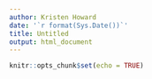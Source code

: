 ```yaml
---
author: Kristen Howard
date: '`r format(Sys.Date())`'
title: Untitled
output: html_document
---
```


```r
knitr::opts_chunk$set(echo = TRUE)
```
